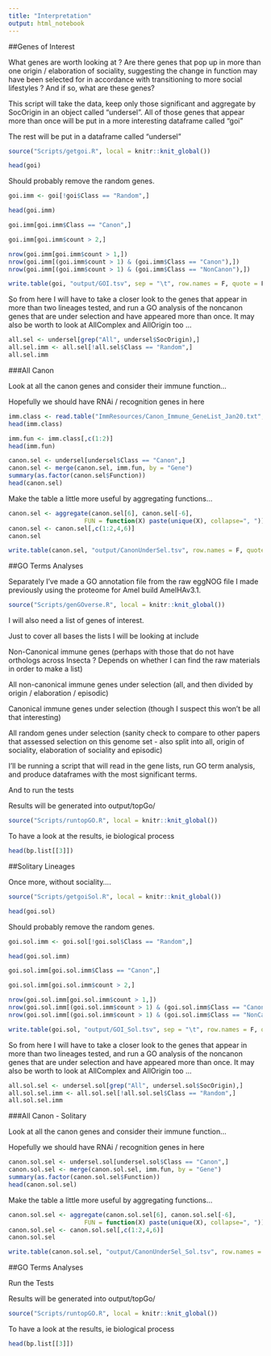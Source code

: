```yaml
---
title: "Interpretation"
output: html_notebook
---
```


##Genes of Interest

What genes are worth looking at ? Are there genes that pop up in more than one origin / elaboration of sociality, suggesting the change in function may have been selected for in accordance with transitioning to more social lifestyles ? And if so, what are these genes?

This script will take the data, keep only those significant and aggregate by SocOrigin in an object called "undersel". All of those genes that appear more than once will be put in a more interesting dataframe called "goi"

The rest will be put in a dataframe called "undersel"

```r
source("Scripts/getgoi.R", local = knitr::knit_global())
```

```r
head(goi)
```

Should probably remove the random genes.

```r
goi.imm <- goi[!goi$Class == "Random",]
```

```r
head(goi.imm)
```

```r
goi.imm[goi.imm$Class == "Canon",]
```

```r
goi.imm[goi.imm$count > 2,]
```

```r
nrow(goi.imm[goi.imm$count > 1,])
nrow(goi.imm[(goi.imm$count > 1) & (goi.imm$Class == "Canon"),])
nrow(goi.imm[(goi.imm$count > 1) & (goi.imm$Class == "NonCanon"),])
```

```r
write.table(goi, "output/GOI.tsv", sep = "\t", row.names = F, quote = F)
```

So from here I will have to take a closer look to the genes that appear in more than two lineages tested, and run a GO analysis of the noncanon genes that are under selection and have appeared more than once. It may also be worth to look at AllComplex and AllOrigin too ... 

```r
all.sel <- undersel[grep("All", undersel$SocOrigin),]
all.sel.imm <- all.sel[!all.sel$Class == "Random",]
all.sel.imm
```

###All Canon 

Look at all the canon genes and consider their immune function...

Hopefully we should have RNAi / recognition genes in here

```r
imm.class <- read.table("ImmResources/Canon_Immune_GeneList_Jan20.txt", header = T, sep="\t", quote = "")
head(imm.class)
```

```r
imm.fun <- imm.class[,c(1:2)]
head(imm.fun)
```

```r
canon.sel <- undersel[undersel$Class == "Canon",]
canon.sel <- merge(canon.sel, imm.fun, by = "Gene")
summary(as.factor(canon.sel$Function))
head(canon.sel)
```

Make the table a little more useful by aggregating functions...

```r
canon.sel <- aggregate(canon.sel[6], canon.sel[-6], 
                     FUN = function(X) paste(unique(X), collapse=", "))
canon.sel <- canon.sel[,c(1:2,4,6)]
canon.sel
```



```r
write.table(canon.sel, "output/CanonUnderSel.tsv", row.names = F, quote = F, sep = "\t")
```

##GO Terms Analyses

Separately I've made a GO annotation file from the raw eggNOG file I made previously using the proteome for Amel build AmelHAv3.1.

```r
source("Scripts/genGOverse.R", local = knitr::knit_global())
```

I will also need a list of genes of interest. 

Just to cover all bases the lists I will be looking at include

Non-Canonical immune genes (perhaps with those that do not have orthologs across Insecta ? Depends on whether I can find the raw materials in order to make a list)

All non-canonical immune genes under selection (all, and then divided by origin / elaboration / episodic)

Canonical immune genes under selection (though I suspect this won't be all that interesting)

All random genes under selection (sanity check to compare to other papers that assessed selection on this genome set - also split into all, origin of sociality, elaboration of sociality and episodic)

I'll be running a script that will read in the gene lists, run GO term analysis, and produce dataframes with the most significant terms.

And to run the tests

Results will be generated into output/topGo/

```r
source("Scripts/runtopGO.R", local = knitr::knit_global())
```

To have a look at the results, ie biological process

```r
head(bp.list[[3]])
```


##Solitary Lineages

Once more, without sociality....

```r
source("Scripts/getgoiSol.R", local = knitr::knit_global())
```

```r
head(goi.sol)
```




Should probably remove the random genes.

```r
goi.sol.imm <- goi.sol[!goi.sol$Class == "Random",]
```

```r
head(goi.sol.imm)
```

```r
goi.sol.imm[goi.sol.imm$Class == "Canon",]
```

```r
goi.sol.imm[goi.sol.imm$count > 2,]
```

```r
nrow(goi.sol.imm[goi.sol.imm$count > 1,])
nrow(goi.sol.imm[(goi.sol.imm$count > 1) & (goi.sol.imm$Class == "Canon"),])
nrow(goi.sol.imm[(goi.sol.imm$count > 1) & (goi.sol.imm$Class == "NonCanon"),])
```

```r
write.table(goi.sol, "output/GOI_Sol.tsv", sep = "\t", row.names = F, quote = F)
```

So from here I will have to take a closer look to the genes that appear in more than two lineages tested, and run a GO analysis of the noncanon genes that are under selection and have appeared more than once. It may also be worth to look at AllComplex and AllOrigin too ... 

```r
all.sol.sel <- undersel.sol[grep("All", undersel.sol$SocOrigin),]
all.sol.sel.imm <- all.sol.sel[!all.sol.sel$Class == "Random",]
all.sol.sel.imm
```

###All Canon - Solitary

Look at all the canon genes and consider their immune function...

Hopefully we should have RNAi / recognition genes in here

```r
canon.sol.sel <- undersel.sol[undersel.sol$Class == "Canon",]
canon.sol.sel <- merge(canon.sol.sel, imm.fun, by = "Gene")
summary(as.factor(canon.sol.sel$Function))
head(canon.sol.sel)
```

Make the table a little more useful by aggregating functions...

```r
canon.sol.sel <- aggregate(canon.sol.sel[6], canon.sol.sel[-6], 
                     FUN = function(X) paste(unique(X), collapse=", "))
canon.sol.sel <- canon.sol.sel[,c(1:2,4,6)]
canon.sol.sel
```



```r
write.table(canon.sol.sel, "output/CanonUnderSel_Sol.tsv", row.names = F, quote = F, sep = "\t")
```

##GO Terms Analyses

Run the Tests

Results will be generated into output/topGo/

```r
source("Scripts/runtopGO.R", local = knitr::knit_global())
```

To have a look at the results, ie biological process

```r
head(bp.list[[3]])
```
